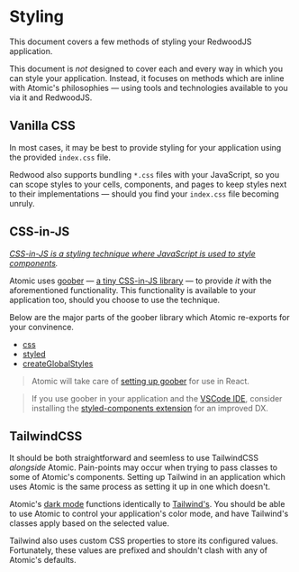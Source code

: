 
<Meta title="Guides/Styling" />

# Styling

This document covers a few methods of styling your RedwoodJS application.

This document is *not* designed to cover each and every way in which you can style your application.
Instead, it focuses on methods which are inline with Atomic's philosophies — using tools and technologies available to you via it and RedwoodJS.

## Vanilla CSS

In most cases, it may be best to provide styling for your application using the provided `index.css` file.

Redwood also supports bundling `*.css` files with your JavaScript, so you can scope styles to your cells, components, and pages to keep styles next to their implementations —
should you find your `index.css` file becoming unruly.

## CSS-in-JS

_[CSS-in-JS is a styling technique where JavaScript is used to style components](https://en.wikipedia.org/wiki/CSS-in-JS)._

Atomic uses [goober](https://goober.js.org/) — [a tiny CSS-in-JS library](https://goober.rocks/the-great-shave-off) — to provide _it_ with the aforementioned functionality. This functionality is available to your application too, should you choose to use the technique.

Below are the major parts of the goober library which Atomic re-exports for your convinence.

* [css](https://goober.js.org/api/css)
* [styled](https://goober.js.org/api/styled)
* [createGlobalStyles](https://goober.js.org/api/createGlobalStyles)

> Atomic will take care of [setting up goober](https://goober.js.org/api/setup) for use in React.

> If you use goober in your application and the [VSCode IDE](https://code.visualstudio.com/), consider installing the [styled-components extension](https://marketplace.visualstudio.com/items?itemName=styled-components.vscode-styled-components) for an improved DX.

## TailwindCSS

It should be both straightforward and seemless to use TailwindCSS _alongside_ Atomic. Pain-points may occur when trying to pass classes to some of Atomic's components. Setting up Tailwind in an application which uses Atomic is the same process as setting it up in one which doesn't.

Atomic's [dark mode](?path=/story/guides-color-mode--page&globals=colorMode:dark) functions identically to [Tailwind's](https://tailwindcss.com/docs/dark-mode).
You should be able to use Atomic to control your application's color mode, and have Tailwind's classes apply based on the selected value.

Tailwind also uses custom CSS properties to store its configured values. Fortunately, these values are prefixed and shouldn't clash with any of Atomic's defaults.
